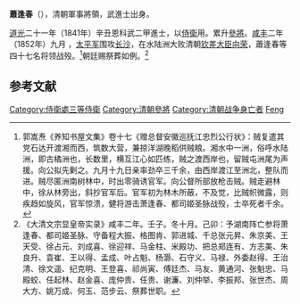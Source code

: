 '''蕭逢春'''（{{bd|？||1852年|catIdx=Xiao蕭}}），清朝軍事將領，武進士出身。

[[道光|道光]]二十一年（1841年）辛丑恩科武二甲進士，以[[侍衛|侍衛]]用。累升[[參將|參將]]。[[咸丰_(年号)|咸丰]]二年（1852年）九月 ，[[太平军|太平军]]围攻[[长沙|长沙]]，在水陆洲大败清朝[[钦差大臣|钦差大臣]][[向荣|向荣]]，蕭逢春等四十七名将领战殁。<ref>郭嵩焘《养知书屋文集》卷十七《赠总督安徽巡抚江忠烈公行状》：贼复遣其党石达开渡湘而西，筑数大营，兼掠洋湖晚稻供贼粮。湘水中一洲，俗呼水陆洲，即古橘洲也，长数里，横互江心如匹练，贼之渡西岸也，留贼屯洲尾为声援。向公拟先剿之。九月十九日亲率劲卒三千余，由西岸渡江至洲北，整队而进。贼尽匿洲南树林中，时出零骑诱官军。向公督所部放枪击贼。贼走避林中，徐从林旁出，斜抄官军后。官军初为林木所蔽，不及觉，比贼帜微露，则疾趋如旋风，官军惊溃，健将游击萧逢春、都司姬圣脉战殁，士卒死者千余。</ref>朝廷赐祭葬如例。<ref>《大清文宗显皇帝实录》咸丰二年。壬子。冬十月。己卯：予湖南阵亡参将萧逢春、都司姬圣脉、守备程大振、格图肯、郭进城、千总张元昇、朱京美、王天受、徐占元、刘成喜、徐迎祥、马金柱、米殿功、把总郑连有、方志美、朱良升、袁崔、王以得、孟成、叶占魁、杨灏、石守义、马禄、外委赵得、王治清、徐文遥、纪克明、王登喜、祁尚寅、傅廷杰、马友、黄通河、张魁忠、马殿蛟、任起林、赵金喜、庞仲贵、任贵、谢濂、刘仲举、李振邦、张世杰、周大方、姚万成、何玉、范步云、祭葬世职。</ref>

==参考文献==
{{reflist}}

{{清朝人物小作品}}
{{道光二十一年辛丑恩科武殿試金榜}}
{{DEFAULTSORT:Xiao蕭}}
[[Category:侍衛處三等侍衛|Category:侍衛處三等侍衛]]
[[Category:清朝參將|Category:清朝參將]]
[[Category:清朝战争身亡者|Category:清朝战争身亡者]]
[[Category:蕭姓|Feng]]
